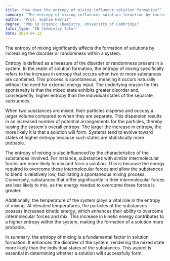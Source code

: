 ```yaml
---
title: "How does the entropy of mixing influence solution formation?"
summary: "The entropy of mixing influences solution formation by increasing the disorder or randomness of the system."
author: "Prof. Sophie Harris"
degree: "PhD in Organic Chemistry, University of Cambridge"
tutor_type: "IB Chemistry Tutor"
date: 2024-04-12
---
```


The entropy of mixing significantly affects the formation of solutions by increasing the disorder or randomness within a system.

Entropy is defined as a measure of the disorder or randomness present in a system. In the realm of solution formation, the entropy of mixing specifically refers to the increase in entropy that occurs when two or more substances are combined. This process is spontaneous, meaning it occurs naturally without the need for external energy input. The underlying reason for this spontaneity is that the mixed state exhibits greater disorder and, consequently, higher entropy than the individual states of the separate substances.

When two substances are mixed, their particles disperse and occupy a larger volume compared to when they are separate. This dispersion results in an increased number of potential arrangements for the particles, thereby raising the system's overall entropy. The larger the increase in entropy, the more likely it is that a solution will form. Systems tend to evolve toward states of higher entropy because such states are statistically more probable.

The entropy of mixing is also influenced by the characteristics of the substances involved. For instance, substances with similar intermolecular forces are more likely to mix and form a solution. This is because the energy required to overcome these intermolecular forces and allow the substances to blend is relatively low, facilitating a spontaneous mixing process. Conversely, substances that differ significantly in their intermolecular forces are less likely to mix, as the energy needed to overcome these forces is greater.

Additionally, the temperature of the system plays a vital role in the entropy of mixing. At elevated temperatures, the particles of the substances possess increased kinetic energy, which enhances their ability to overcome intermolecular forces and mix. This increase in kinetic energy contributes to a higher entropy within the system, making the formation of a solution more probable.

In summary, the entropy of mixing is a fundamental factor in solution formation. It enhances the disorder of the system, rendering the mixed state more likely than the individual states of the substances. This aspect is essential in determining whether a solution will successfully form.
    